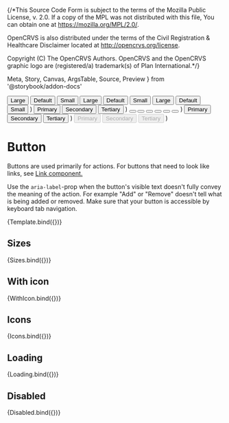 {/*This Source Code Form is subject to the terms of the Mozilla Public
License, v. 2.0. If a copy of the MPL was not distributed with this
file, You can obtain one at https://mozilla.org/MPL/2.0/.

OpenCRVS is also distributed under the terms of the Civil Registration
& Healthcare Disclaimer located at http://opencrvs.org/license.

Copyright (C) The OpenCRVS Authors. OpenCRVS and the OpenCRVS
graphic logo are (registered/a) trademark(s) of Plan International.*/}

  Meta,
  Story,
  Canvas,
  ArgsTable,
  Source,
  Preview
} from '@storybook/addon-docs'


<Meta title="Controls / Button" component={Button} />


  <Stack>
    <Button type="primary" size="large">
      Large
    </Button>
    <Button type="primary" size="medium">
      Default
    </Button>
    <Button type="primary" size="small">
      Small
    </Button>
    <Button type="secondary" size="large">
      Large
    </Button>
    <Button type="secondary" size="medium">
      Default
    </Button>
    <Button type="secondary" size="small">
      Small
    </Button>
    <Button type="tertiary" size="large">
      Large
    </Button>
    <Button type="tertiary" size="medium">
      Default
    </Button>
    <Button type="tertiary" size="small">
      Small
    </Button>
  </Stack>
)

  <Stack>
    <Button type="primary">
      <Icon name="Target" size="medium" />
      Primary
    </Button>
    <Button type="secondary">
      <Icon name="Target" size="medium" />
      Secondary
    </Button>
    <Button type="tertiary" size="medium">
      <Icon name="Target" size="large" />
      Tertiary
    </Button>
  </Stack>
)

  <Stack>
    <Button type="icon" size="large" aria-label="View performance data">
      <Icon name="Target" size="large" />
    </Button>
    <Button type="icon" size="medium" aria-label="View performance data">
      <Icon name="Target" size="medium" />
    </Button>
    <Button type="icon" size="small" aria-label="View performance data">
      <Icon name="Target" size="medium" />
    </Button>
    <Button type="iconPrimary" size="large" aria-label="View performance data">
      <Icon name="Target" size="large" />
    </Button>
    <Button type="iconPrimary" size="medium" aria-label="View performance data">
      <Icon name="Target" size="medium" />
    </Button>
    <Button type="iconPrimary" size="small" aria-label="View performance data">
      <Icon name="Target" size="medium" />
    </Button>
  </Stack>
)

  <Stack>
    <Button type="primary" loading>
      Primary
    </Button>
    <Button type="secondary" loading>
      Secondary
    </Button>
    <Button type="tertiary" loading>
      Tertiary
    </Button>
  </Stack>
)

  <Stack>
    <Button type="primary" disabled>
      Primary
    </Button>
    <Button type="secondary" disabled>
      Secondary
    </Button>
    <Button type="tertiary" disabled>
      Tertiary
    </Button>
  </Stack>
)

# Button

Buttons are used primarily for actions. For buttons that need to look like links, see [Link component.](/docs/controls-link--default)

Use the `aria-label`-prop when the button's visible text doesn't fully convey the meaning of the action. For example "Add" or "Remove" doesn't tell what is being added or removed. Make sure that your button is accessible by keyboard tab navigation.

<Canvas>
  <Story
    args={{
      type: 'primary',
      size: 'medium',
      disabled: false,
      loading: false
    }}
    argTypes={{
      type: {
        control: {
          type: 'radio'
        }
      },
      disabled: {
        table: {
          category: 'Modifiers'
        }
      },
      loading: {
        table: {
          category: 'Modifiers'
        }
      },
      icon: {
        table: {
          category: 'Modifiers'
        }
      }
    }}
    name="Button"
  >
    {Template.bind({})}
  </Story>
</Canvas>

<ArgsTable story="Button" />

## Sizes

<Canvas>
  <Story name="Sizes">{Sizes.bind({})}</Story>
</Canvas>

## With icon

<Canvas>
  <Story name="With icon">{WithIcon.bind({})}</Story>
</Canvas>

## Icons

<Canvas>
  <Story name="Icons">{Icons.bind({})}</Story>
</Canvas>

## Loading

<Canvas>
  <Story name="Loading">{Loading.bind({})}</Story>
</Canvas>

## Disabled

<Canvas>
  <Story name="Disabled">{Disabled.bind({})}</Story>
</Canvas>
